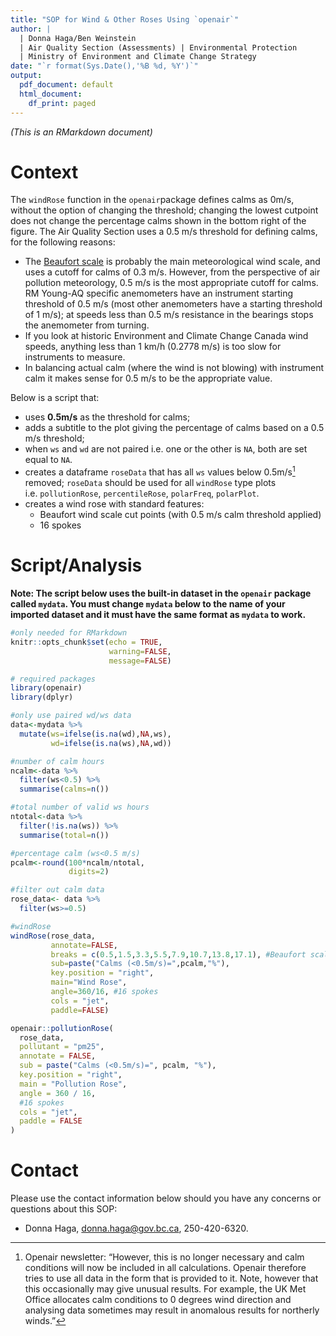 ```yaml
---
title: "SOP for Wind & Other Roses Using `openair`"
author: |
  | Donna Haga/Ben Weinstein
  | Air Quality Section (Assessments) | Environmental Protection
  | Ministry of Environment and Climate Change Strategy
date: "`r format(Sys.Date(),'%B %d, %Y')`"
output:
  pdf_document: default
  html_document:
    df_print: paged
---
```


*(This is an RMarkdown document)*

# Context

The `windRose` function in the `openair`package defines calms as 0m/s, without the option of changing the threshold; changing the lowest cutpoint does not change the percentage calms shown in the bottom right of the figure. The Air Quality Section uses a 0.5 m/s threshold for defining calms, for the following reasons:

*    The [Beaufort scale](https://en.wikipedia.org/wiki/Beaufort_scale) is probably the main meteorological wind scale, and uses a cutoff for calms of 0.3 m/s. However, from the perspective of air pollution meteorology, 0.5 m/s is the most appropriate cutoff for calms. RM Young-AQ specific anemometers have an instrument starting threshold of 0.5 m/s (most other anemometers have a starting threshold of 1 m/s); at speeds less than 0.5 m/s resistance in the bearings stops the anemometer from turning.
*    If you look at historic Environment and Climate Change Canada wind speeds, anything less than 1 km/h (0.2778 m/s) is too slow for instruments to measure.
*    In balancing actual calm (where the wind is not blowing) with instrument calm it makes sense for 0.5 m/s to be the appropriate value.

Below is a script that:

*   uses __0.5m/s__ as the threshold for calms;
*   adds a subtitle to the plot giving the percentage of calms based on a 0.5 m/s threshold;
*   when `ws` and `wd` are not paired i.e. one or the other is `NA`, both are set equal to `NA`.
*   creates a dataframe `roseData` that has all `ws` values below 0.5m/s[^1] removed; `roseData` should be used for all `windRose` type plots i.e. `pollutionRose`, `percentileRose`, `polarFreq`, `polarPlot`. 
*   creates a wind rose with standard features:
     + Beaufort wind scale cut points (with 0.5 m/s calm threshold applied)
     + 16 spokes

[^1]: Openair newsletter: "However, this is no longer necessary and calm conditions will now be included in all calculations. Openair therefore tries to use all data in the form that is provided to it. Note, however that this occasionally may give unusual results. For example, the UK Met Office allocates calm conditions to 0 degrees wind direction and analysing data sometimes may result in anomalous results for northerly winds."

# Script/Analysis

__Note: The script below uses the built-in dataset in the `openair` package called `mydata`. You must change `mydata` below to the name of your imported dataset and it must have the same format as `mydata` to work. __

```r
#only needed for RMarkdown
knitr::opts_chunk$set(echo = TRUE,
                      warning=FALSE,
                      message=FALSE)
```


```r
# required packages
library(openair)
library(dplyr)

#only use paired wd/ws data
data<-mydata %>% 
  mutate(ws=ifelse(is.na(wd),NA,ws),
         wd=ifelse(is.na(ws),NA,wd))

#number of calm hours
ncalm<-data %>% 
  filter(ws<0.5) %>% 
  summarise(calms=n())

#total number of valid ws hours
ntotal<-data %>% 
  filter(!is.na(ws)) %>% 
  summarise(total=n())

#percentage calm (ws<0.5 m/s)
pcalm<-round(100*ncalm/ntotal,
             digits=2)

#filter out calm data
rose_data<- data %>% 
  filter(ws>=0.5)

#windRose
windRose(rose_data,
         annotate=FALSE,
         breaks = c(0.5,1.5,3.3,5.5,7.9,10.7,13.8,17.1), #Beaufort scale with 0.5 as lowest cut point.
         sub=paste("Calms (<0.5m/s)=",pcalm,"%"),
         key.position = "right",
         main="Wind Rose",
         angle=360/16, #16 spokes
         cols = "jet",
         paddle=FALSE) 
```

```r

openair::pollutionRose(
  rose_data,
  pollutant = "pm25",
  annotate = FALSE,
  sub = paste("Calms (<0.5m/s)=", pcalm, "%"),
  key.position = "right",
  main = "Pollution Rose",
  angle = 360 / 16,
  #16 spokes
  cols = "jet",
  paddle = FALSE
)
```


# Contact
Please use the contact information below should you have any concerns or questions about this SOP:

-    Donna Haga, [donna.haga@gov.bc.ca](mailto:donna.haga@gov.bc.ca), 250-420-6320.
